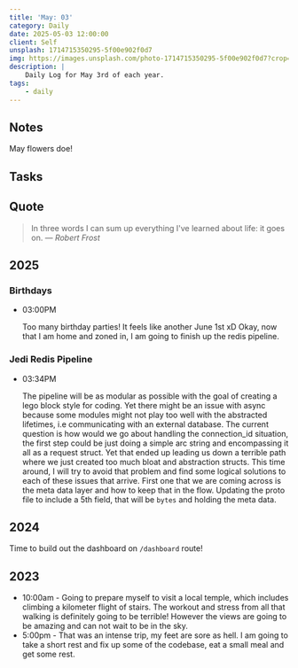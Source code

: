 ```yaml
---
title: 'May: 03'
category: Daily
date: 2025-05-03 12:00:00
client: Self
unsplash: 1714715350295-5f00e902f0d7
img: https://images.unsplash.com/photo-1714715350295-5f00e902f0d7?crop=entropy&cs=srgb&fm=jpg&ixid=MnwzNjM5Nzd8MHwxfHJhbmRvbXx8fHx8fHx8fDE2ODE3NDg2ODY&ixlib=rb-4.0.3&q=85
description: |
    Daily Log for May 3rd of each year.
tags:
    - daily
---
```


<Adsense />

## Notes

May flowers doe!

## Tasks

## Quote

> In three words I can sum up everything I've learned about life: it goes on.
> — <cite>Robert Frost</cite>


## 2025

### Birthdays

-   03:00PM

    Too many birthday parties! It feels like another June 1st xD
    Okay, now that I am home and zoned in, I am going to finish up the redis pipeline.

### Jedi Redis Pipeline

-   03:34PM

    The pipeline will be as modular as possible with the goal of creating a lego block style for coding.
    Yet there might be an issue with async because some modules might not play too well with the abstracted lifetimes, i.e communicating with an external database.
    The current question is how would we go about handling the connection_id situation, the first step could be just doing a simple arc string and encompassing it all as a request struct.
    Yet that ended up leading us down a terrible path where we just created too much bloat and abstraction structs.
    This time around, I will try to avoid that problem and find some logical solutions to each of these issues that arrive.
    First one that we are coming across is the meta data layer and how to keep that in the flow.
    Updating the proto file to include a 5th field, that will be `bytes` and holding the meta data.


## 2024

Time to build out the dashboard on `/dashboard` route!

## 2023

- 10:00am - Going to prepare myself to visit a local temple, which includes climbing a kilometer flight of stairs. The workout and stress from all that walking is definitely going to be terrible! However the views are going to be amazing and can not wait to be in the sky.
- 5:00pm - That was an intense trip, my feet are sore as hell. I am going to take a short rest and fix up some of the codebase, eat a small meal and get some rest.
